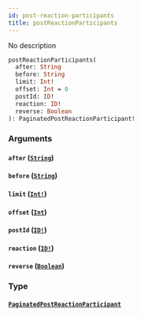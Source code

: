 ```yaml
---
id: post-reaction-participants
title: postReactionParticipants
---
```


No description

```graphql
postReactionParticipants(
  after: String
  before: String
  limit: Int!
  offset: Int = 0
  postId: ID!
  reaction: ID!
  reverse: Boolean
): PaginatedPostReactionParticipant!

```

### Arguments

#### `after` ([`String`](/graphql/scalars/string))

#### `before` ([`String`](/graphql/scalars/string))

#### `limit` ([`Int!`](/graphql/scalars/int))

#### `offset` ([`Int`](/graphql/scalars/int))

#### `postId` ([`ID!`](/graphql/scalars/id))

#### `reaction` ([`ID!`](/graphql/scalars/id))

#### `reverse` ([`Boolean`](/graphql/scalars/boolean))

### Type

#### [`PaginatedPostReactionParticipant`](/graphql/objects/paginated-post-reaction-participant)
